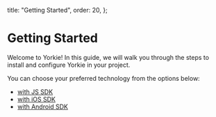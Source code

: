   title: "Getting Started",
  order: 20,
};


# Getting Started

Welcome to Yorkie! In this guide, we will walk you through the steps to install and configure Yorkie in your project.

You can choose your preferred technology from the options below:

- [with JS SDK](/docs/getting-started/with-js-sdk)
- [with iOS SDK](/docs/getting-started/with-ios-sdk)
- [with Android SDK](/docs/getting-started/with-android-sdk)
